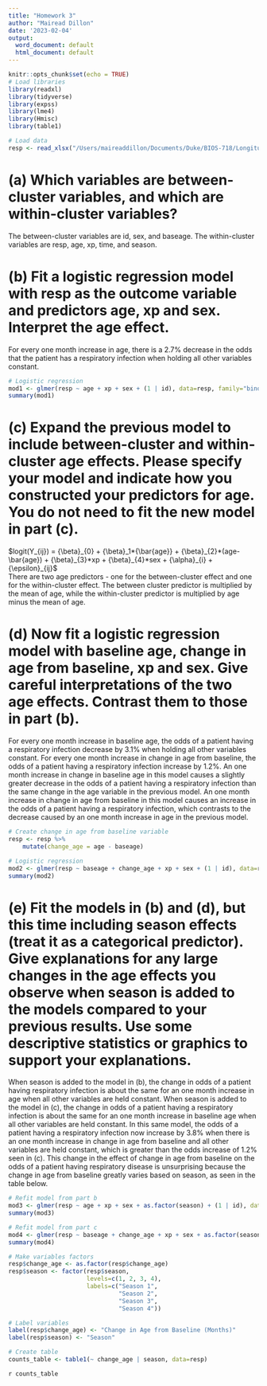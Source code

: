 ```yaml
---
title: "Homework 3"
author: "Mairead Dillon"
date: '2023-02-04'
output:
  word_document: default
  html_document: default
---
```


```r
knitr::opts_chunk$set(echo = TRUE)
# Load libraries
library(readxl)
library(tidyverse)
library(expss)
library(lme4)
library(Hmisc)
library(table1)

# Load data
resp <- read_xlsx("/Users/maireaddillon/Documents/Duke/BIOS-718/Longitudinal-Analysis/HW3/resp.xlsx")
```
     
# (a) Which variables are between-cluster variables, and which are within-cluster variables?
The between-cluster variables are id, sex, and baseage. The within-cluster variables are resp, age, xp, time, and season.   
    
# (b) Fit a logistic regression model with resp as the outcome variable and predictors age, xp and sex. Interpret the age effect.   
For every one month increase in age, there is a 2.7% decrease in the odds that the patient has a respiratory infection when holding all other variables constant.  
```r
# Logistic regression
mod1 <- glmer(resp ~ age + xp + sex + (1 | id), data=resp, family="binomial")
summary(mod1)
```
     
# (c) Expand the previous model to include between-cluster and within-cluster age effects. Please specify your model and indicate how you constructed your predictors for age. You do not need to fit the new model in part (c).   
$logit(Y_{ij}) = {\beta}_{0} + {\beta}_1*{\bar{age}} + {\beta}_{2}*(age-\bar{age}) + {\beta}_{3}*xp + {\beta}_{4}*sex + {\alpha}_{i} + {\epsilon}_{ij}$     
There are two age predictors - one for the between-cluster effect and one for the within-cluster effect. The between cluster predictor is multiplied by the mean of age, while the within-cluster predictor is multiplied by age minus the mean of age.   
      
# (d) Now fit a logistic regression model with baseline age, change in age from baseline, xp and sex. Give careful interpretations of the two age effects. Contrast them to those in part (b).  
For every one month increase in baseline age, the odds of a patient having a respiratory infection decrease by 3.1% when holding all other variables constant. For every one month increase in change in age from baseline, the odds of a patient having a respiratory infection increase by 1.2%. An one month increase in change in baseline age in this model causes a slightly greater decrease in the odds of a patient having a respiratory infection than the same change in the age variable in the previous model. An one month increase in change in age from baseline in this model causes an increase in the odds of a patient having a respiratory infection, which contrasts to the decrease caused by an one month increase in age in the previous model.   
```r
# Create change in age from baseline variable
resp <- resp %>%
    mutate(change_age = age - baseage)

# Logistic regression
mod2 <- glmer(resp ~ baseage + change_age + xp + sex + (1 | id), data=resp, family="binomial")
summary(mod2)
```
     
# (e) Fit the models in (b) and (d), but this time including season effects (treat it as a categorical predictor). Give explanations for any large changes in the age effects you observe when season is added to the models compared to your previous results. Use some descriptive statistics or graphics to support your explanations.     
When season is added to the model in (b), the change in odds of a patient having respiratory infection is about the same for an one month increase in age when all other variables are held constant. When season is added to the model in (c), the change in odds of a patient having a respiratory infection is about the same for an one month increase in baseline age when all other variables are held constant. In this same model, the odds of a patient having a respiratory infection now increase by 3.8% when there is an one month increase in change in age from baseline and all other variables are held constant, which is greater than the odds increase of 1.2% seen in (c). This change in the effect of change in age from baseline on the odds of a patient having respiratory disease is unsurprising because the change in age from baseline greatly varies based on season, as seen in the table below.   
```r
# Refit model from part b
mod3 <- glmer(resp ~ age + xp + sex + as.factor(season) + (1 | id), data=resp, family="binomial")
summary(mod3)

# Refit model from part c
mod4 <- glmer(resp ~ baseage + change_age + xp + sex + as.factor(season) + (1 | id), data=resp, family="binomial")
summary(mod4)
```
     
```r
# Make variables factors
resp$change_age <- as.factor(resp$change_age)
resp$season <- factor(resp$season,
                      levels=c(1, 2, 3, 4),
                      labels=c("Season 1",
                               "Season 2",
                               "Season 3",
                               "Season 4"))

# Label variables
label(resp$change_age) <- "Change in Age from Baseline (Months)"
label(resp$season) <- "Season"

# Create table
counts_table <- table1(~ change_age | season, data=resp)
```
`r counts_table`
